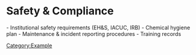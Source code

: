= Safety & Compliance =

- Institutional safety requirements (EH&S, IACUC, IRB)
- Chemical hygiene plan
- Maintenance & incident reporting procedures
- Training records

[[Category:Example]]
